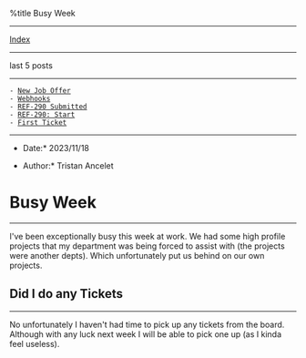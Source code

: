 %title Busy Week


---------------------------
[[index.wiki|Index]]
---------------------------

last 5 posts
---------------------------

 - [[1700104768-new-job-offer.wiki|New Job Offer]]
 - [[1699564352-webhooks.wiki|Webhooks]]
 - [[1699558725-ref-290-submitted.wiki|REF-290 Submitted]]
 - [[1699375988-ref-209-start.wiki|REF-290: Start]]
 - [[1698642000-first-ticket.wiki|First Ticket]]

---------------------------
*Date:* 2023/11/18

*Author:* Tristan Ancelet

= Busy Week =
-------------
I've been exceptionally busy this week at work. We had some high profile projects that my department was being forced to assist with (the projects were another depts). Which unfortunately put us behind on our own projects.

== Did I do any Tickets ==
--------------------------
No unfortunately I haven't had time to pick up any tickets from the board. Although with any luck next week I will be able to pick one up (as I kinda feel useless). 
